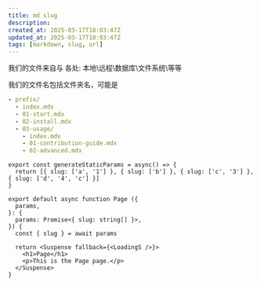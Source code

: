 ```yaml
---
title: md slug
description: 
created_at: 2025-03-17T18:03:47Z
updated_at: 2025-03-17T18:03:47Z
tags: [markdown, slug, url]
---
```


我们的文件来自与 各处: 本地\远程\数据库\文件系统\等等

我们的文件名包括文件夹名，可能是
```yml
- prefix/
  - index.mdx
  - 01-start.mdx
  - 02-install.mdx
  - 03-usage/
    - index.mdx
    - 01-contribution-guide.mdx
    - 02-advanced.mdx
```


```tsx  showLineNumbers fileame="src/app/docs/[...slug]/page.tsx"
export const generateStaticParams = async() => {
  return [{ slug: ['a', '1'] }, { slug: ['b'] }, { slug: ['c', '3'] }, { slug: ['d', '4', 'c'] }]
}

export default async function Page ({
  params,
}: {
  params: Promise<{ slug: string[] }>,
}) {
  const { slug } = await params
  
  return <Suspense fallback={<LoadingS />}>
    <h1>Page</h1>
    <p>This is the Page page.</p>
  </Suspense>
}
```